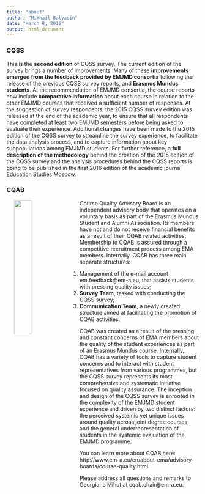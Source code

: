 ```yaml
---
title: "about"
author: "Mikhail Balyasin"
date: "March 8, 2016"
output: html_document
---
```


### CQSS
This is the **second edition** of CQSS survey. The current edition of the survey brings a number of improvements. Many of these **improvements emerged from the feedback provided by EMJMD consortia** following the release of the previous CQSS survey reports, and **Erasmus Mundus students**. At the recommendation of EMJMD consortia, the course reports now include **comparative information** about each course in relation to the other EMJMD courses that received a sufficient number of responses. At the suggestion of survey respondents, the 2015 CQSS survey edition was released at the end of the academic year, to ensure that all respondents have completed at least two EMJMD semesters before being asked to evaluate their experience. Additional changes have been made to the 2015 edition of the CQSS survey to streamline the survey experience, to facilitate the data analysis process, and to capture information about key subpopulations among EMJMD students.  For further reference, a **full description of the methodology** behind the creation of the 2015 edition of the CQSS survey and the analysis procedures behind the CQSS reports is going to be published in the first 2016 edition of the academic journal Education Studies Moscow.

### CQAB

<img src="data/CQAB_large.png" width="30%" align="left" style="margin: 0px 20px" /> Course Quality Advisory Board is an independent advisory body that operates on a voluntary basis as part of the Erasmus Mundus Student and Alumni Association. Its members have not and do not receive financial benefits as a result of their CQAB related activities. Membership to CQAB is assured through a competitive recruitment process among EMA members. Internally, CQAB has three main separate structures: 

   1. Management of the e-mail account em.feedback@em-a.eu, that assists students with pressing quality issues;
   2. **Survey Team**, tasked with conducting the CQSS survey;
   3. **Communication Team**, a newly created structure aimed at facilitating the promotion of CQAB activities.
  
CQAB was created as a result of the pressing and constant concerns of EMA members about the quality of the student experiences as part of an Erasmus Mundus course. Internally, CQAB has a variety of tools to capture student concerns and to interact with student representatives from various programmes, but the CQSS survey represents its most comprehensive and systematic initiative focused on quality assurance. The inception and design of the CQSS survey is enrooted in the complexity of the EMJMD student experience and driven by two distinct factors: the perceived systemic yet unique issues around quality across joint degree courses, and the general underrepresentation of students in the systemic evaluation of the EMJMD programme.

You can learn more about CQAB here: http://www.em-a.eu/en/about-ema/advisory-boards/course-quality.html.

Please address all questions and remarks to Georgiana Mihut at cqab.chair@em-a.eu.

